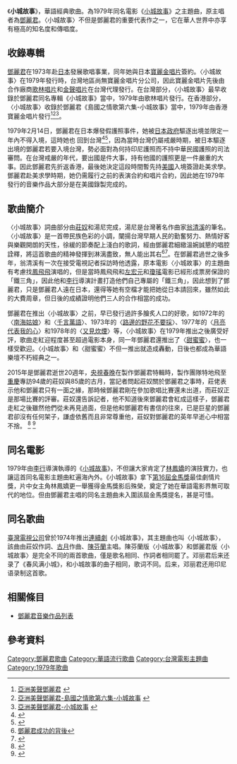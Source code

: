 {{Infobox Single 
| Name           = 小城故事
| Artist         = [[鄧麗君|鄧麗君]]
| from Album     = 小城故事、島國之情歌第六集-小城故事
| Released       = 1979年
| Length         = 2:38
| Label          = 台灣[[歌林唱片|歌林唱片]]、香港[[寶麗金唱片|寶麗金唱片]]
| Writer         = 作詞：[[莊奴|莊奴]]、作曲：[[翁清溪|湯尼]]
}}
《'''小城故事'''》，華語經典歌曲。為1979年同名電影《[[小城故事|小城故事]]》之主題曲，原主唱者為[[鄧麗君|鄧麗君]]。〈小城故事〉不但是鄧麗君的重要代表作之一，它在華人世界中亦享有極高的知名度和傳唱度。

==收錄專輯==
[[鄧麗君|鄧麗君]]在1973年赴[[日本|日本]]發展歌唱事業，同年她與日本[[寶麗金唱片|寶麗金唱片]]簽約。〈小城故事〉在1979年發行時，台灣地區尚無寶麗金唱片分公司，因此寶麗金唱片先後由合作廠商[[歌林唱片|歌林唱片]]和[[金聲唱片|金聲唱片]]在台灣代理發行。在台灣部分，〈小城故事〉最早收錄於鄧麗君同名專輯《小城故事》當中，1979年由歌林唱片發行。在香港部分，〈小城故事〉收錄於鄧麗君《島國之情歌第六集-小城故事》當中，1979年由香港寶麗金唱片發行<ref>[http://www.teresa-teng.idv.tw/record_1.html 亞洲美聲鄧麗君] {{webarchive|url=https://web.archive.org/web/20160325025245/http://www.teresa-teng.idv.tw/record_1.html |date=2016-03-25 }}</ref><ref>[http://www.teresa-teng.idv.tw/record_4.html 亞洲美聲鄧麗君-島國之情歌第六集-小城故事] {{webarchive|url=https://web.archive.org/web/20160325011948/http://www.teresa-teng.idv.tw/record_4.html |date=2016-03-25 }}</ref><ref>[http://www.teresa-teng.idv.tw/record_5.html 亞洲美聲鄧麗君-小城故事] {{webarchive|url=https://web.archive.org/web/20160325025255/http://www.teresa-teng.idv.tw/record_5.html |date=2016-03-25 }}</ref>。

1979年2月14日，鄧麗君在日本爆發假護照事件，她被[[日本政府|日本政府]]驅逐出境並限定一年內不得入境，這時她也 {{fact|無法}}回到台灣<ref>{{cite news|url=http://news.ltn.com.tw/news/politics/breakingnews/1312681|title=國民黨緬懷鄧麗君 網友轟：你們曾迫害她！|publisher=[[自由時報|自由時報]]|date=2015-05-10|accessdate=2016-03-28|archive-date=2019-06-29|archive-url=https://web.archive.org/web/20190629162327/https://news.ltn.com.tw/news/politics/breakingnews/1312681|dead-url=no}}</ref><ref>{{cite news|url=http://www.people.com.cn/BIG5/14738/14761/25881/2358929.html|title=鄧麗君遭遇假護照風波|publisher=人民網|date=2004-02-25|accessdate=2016-03-28|archive-date=2017-02-22|archive-url=https://web.archive.org/web/20170222141852/http://www.people.com.cn/BIG5/14738/14761/25881/2358929.html|dead-url=no}}</ref>，因為當時台灣仍屬戒嚴時期，被日本驅逐出境的鄧麗君若要入境台灣，勢必面對為何持印尼護照而不持中華民國護照的司法審問。在台灣戒嚴的年代，要出國是件大事，持有他國的護照更是一件嚴重的大事。因此鄧麗君先折返香港，最後她決定這段時間暫先持[[美國|美國]]入境簽證赴美求學。鄧麗君赴美求學時期，她仍需履行之前的表演合約和唱片合約，因此她在1979年發行的音樂作品大部分是在美國錄製完成的。

==歌曲簡介==
〈小城故事〉詞曲部分由[[莊奴|莊奴]]和湯尼完成，湯尼是台灣著名作曲家[[翁清溪|翁清溪]]的筆名。〈小城故事〉是一首帶民族色彩的小調，闡揚台灣早期人民的勤奮努力、熱情好客與樂觀開朗的天性，徐緩的節奏配上淺白的歌詞，經由鄧麗君細緻溫婉誠懇的唱腔詮釋，將這首歌曲的精神發揮到淋漓盡致，無人能出其右<ref>[http://zhuangnutianmimi.pixnet.net/blog/post/352890529-%E9%84%A7%E9%BA%97%E5%90%9B%E6%88%90%E5%8A%9F%E7%9A%84%E8%83%8C%E5%BE%8C%E2%80%A6 鄧麗君成功的背後]</ref><ref>{{Cite web |url=http://reader.roodo.com/stefonline/archives/2522605.html |title=鄧麗君鍾鎮濤-小城故事最大遺珠 |access-date=2015-08-14 |archive-url=https://web.archive.org/web/20160306072221/http://reader.roodo.com/stefonline/archives/2522605.html |archive-date=2016-03-06 |dead-url=yes }}</ref>。在鄧麗君過世之後多年，翁清溪有一次在接受電視記者採訪時他透露，原本電影〈小城故事〉的主題曲有考慮找[[鳳飛飛|鳳飛飛]]演唱的，但是當時鳳飛飛和[[左宏元|左宏元]]和[[瓊瑤|瓊瑤]]電影已經形成票房保證的「鐵三角」，因此他和[[李行|李行]]導演計畫打造他們自己專屬的「鐵三角」，因此想到了鄧麗君，只是鄧麗君人遠在日本，還得等她有空檔才能把她從日本請回來，雖然如此的大費周章，但日後的成績證明他們三人的合作相當的成功。

鄧麗君在推出〈小城故事〉之前，早已發行過許多膾炙人口的好歌，如1972年的〈[[南海姑娘|南海姑娘]]〉和〈[[千言萬語_(鄧麗君歌曲)|千言萬語]]〉、1973年的〈[[路邊的野花不要採|路邊的野花不要採]]〉、1977年的〈[[月亮代表我的心|月亮代表我的心]]〉和1978年的〈[[又見炊煙|又見炊煙]]〉等，〈小城故事〉在1979年推出之後廣受好評，歌曲走紅迎程度甚至超過電影本身，同一年鄧麗君還推出了〈[[甜蜜蜜_(鄧麗君歌曲)|甜蜜蜜]]〉，也一樣受歡迎。〈小城故事〉和〈甜蜜蜜〉不但一推出就造成轟動，日後也都成為華語樂壇不朽經典之一。

2015年是鄧麗君逝世20週年，[[央視春晚|央視春晚]]在製作鄧麗君特輯時，製作團隊特地飛至[[重慶|重慶]]專訪94歲的莊奴與85歲的古月，當記者問起莊奴關於鄧麗君之事時，莊佬表示他和鄧麗君只有一面之緣，那時候鄧麗君剛在參加歌唱比賽還未出道，而莊奴正是那場比賽的評審。莊奴還告訴記者，他不知道後來鄧麗君會紅成這樣子，鄧麗君走紅之後雖然他們從未再見過面，但是他和鄧麗君有書信的往來，已是巨星的鄧麗君卻沒有任何架子，謙虛依舊而且非常尊重他，莊奴對鄧麗君的英年早逝心中相當不捨。
<ref>{{Cite web |url=http://zh.apdnews.com/zt/denglijun-20/__xin_/194749.html |title=亞太日報2015-05-12報導 |access-date=2016-08-10 |archive-date=2018-11-04 |archive-url=https://web.archive.org/web/20181104211132/https://zh.apdnews.com/zt/denglijun-20/__xin_/194749.html |dead-url=no }}</ref>
<ref>{{Cite web |url=http://www.appledaily.com.tw/realtimenews/article/new/20150203/553862/ |title=2015-02-03即時新聞報導 |access-date=2016-08-10 |archive-date=2017-02-22 |archive-url=https://web.archive.org/web/20170222143401/http://www.appledaily.com.tw/realtimenews/article/new/20150203/553862/ |dead-url=no }}</ref>

==同名電影==
1979年由[[李行|李行]]導演執導的《[[小城故事|小城故事]]》，不但讓大家肯定了[[林鳳嬌|林鳳嬌]]的演技實力，也讓這首同名電影主題曲紅遍海內外。《小城故事》拿下[[第16屆金馬獎|第16屆金馬獎]]最佳劇情片獎，片中女主角林鳳嬌更一舉獲得金馬獎影后殊榮，奠定了她在華語電影界無可取代的地位。但由鄧麗君主唱的同名主題曲未入圍該屆金馬獎提名，甚是可惜。

==同名歌曲==
[[臺灣電視公司|臺灣電視公司]]曾於1974年推出[[連續劇|連續劇]]《小城故事》，其主題曲也叫〈小城故事〉，該曲由莊奴作詞、[[古月_(臺灣作曲家)|古月]]作曲、[[陳芬蘭|陳芬蘭]]主唱。陳芬蘭版〈小城故事〉和鄧麗君版〈小城故事〉是完全不同的兩首歌曲，僅是歌名相同、作詞者相同罷了。邓丽君后来还录了《春风满小城》，和小城故事的曲子相同，歌词不同。后来，邓丽君还用印尼语录制这首歌。

==相關條目==
*[[鄧麗君音樂作品列表|鄧麗君音樂作品列表]]

==參考資料==
{{reflist|3}}
[[Category:鄧麗君歌曲|Category:鄧麗君歌曲]]

[[Category:華語流行歌曲|Category:華語流行歌曲]]
[[Category:台灣電影主題曲|Category:台灣電影主題曲]]
[[Category:1979年歌曲|Category:1979年歌曲]]